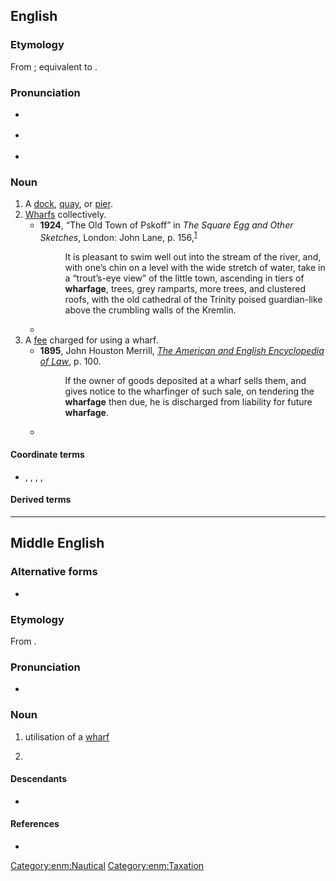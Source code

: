 ==English==

===Etymology===
From {{inh|en|enm|wharfage}}; equivalent to {{suffix|en|wharf|age}}.

===Pronunciation===
* {{a|RP}} {{IPA|en|/ˈwɔː.fɪd͡ʒ/}}
* {{a|GA}} {{IPA|en|/ˈwɔɹ.fɪd͡ʒ/}}
* {{a|wine/whine}} {{IPA|en|/ˈhwɔɹ.fɪd͡ʒ/}}

===Noun===
{{en-noun|~}}

# A [[dock]], [[quay]], or [[pier]].
# [[wharf|Wharfs]] collectively.
#* '''1924''', {{w|Saki}} “The Old Town of Pskoff” in ''The Square Egg and Other Sketches'', London: John Lane, p. 156,<sup>[https://catalog.hathitrust.org/Record/006498595]</sup>
#*: It is pleasant to swim well out into the stream of the river, and, with one’s chin on a level with the wide stretch of water, take in a “trout’s-eye view” of the little town, ascending in tiers of '''wharfage''', trees, grey ramparts, more trees, and clustered roofs, with the old cathedral of the Trinity poised guardian-like above the crumbling walls of the Kremlin.
#* {{quote-journal|en|year=1940|month=May|title=The Why and the Wherefore: The Coley Branch, G.W.R.|journal=Railway Magazine|page=317|text=It was also pointed out '''wharfage''' and factory sites with river and canal frontage were adjoining.}}
# A [[fee]] charged for using a wharf.
#* '''1895''', John Houston Merrill, ''[http://books.google.com/books?id=rZ0BAAAAYAAJ&pg=PA100&dq=wharfage&ei=BY_TRr_eCqGQogKL3rzQBw The American and English Encyclopedia of Law]'', p. 100.
#*: If the owner of goods deposited at a wharf sells them, and gives notice to the wharfinger of such sale, on tendering the '''wharfage''' then due, he is discharged from liability for future '''wharfage'''.
#* {{quote-book|en|title=Water terminal and transfer facilities|page=537|author=United States. Army. Corps of Engineers|year=1913|passage=the '''wharfage''' or shorage rates are 10 cents per cord of wood, 10 cents per thousand feet of lumber, and 1 cent per tie, and these rates do not include handling}}

====Coordinate terms====
* {{sense|wharf usage fee}} {{l|en|shorage}}, {{l|en|demurrage}}, {{l|en|cranage}}, {{l|en|tonnage}}, {{l|en|shippage}}

====Derived terms====
{{der3|en|
|wharfinger
}}

----

==Middle English==

===Alternative forms===
* {{alter|enm|wharvage|wharffage|warfeage}}

===Etymology===
From {{af|enm|wharf|-age}}.

===Pronunciation===
* {{IPA|enm|/ʍarˈfaːdʒ(ə)/}}

===Noun===
{{enm-noun|-}} {{tlb|enm|rare}}

# utilisation of a [[wharf]]
# {{l|en|wharfage}} {{gloss|wharf fee}}

====Descendants====
* {{desc|en|wharfage}}

====References====
*{{R:MED Online|entry= wharfāǧe |part of speech=n|id= MED52423 |accessdate=2019-12-12}}

[[Category:enm:Nautical]]
[[Category:enm:Taxation]]